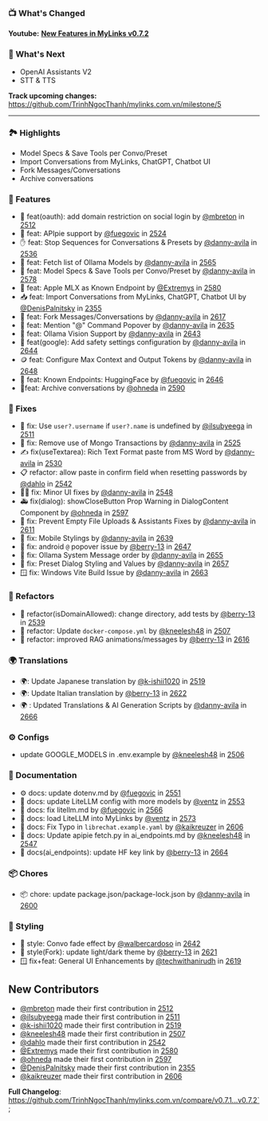 ### 📺 What's Changed

**Youtube:** **[New Features in MyLinks v0.7.2](https://youtu.be/YLVUW5UP9N0)**

### 👀 What's Next

- OpenAI Assistants V2
- STT & TTS

**Track upcoming changes:** https://github.com/TrinhNgocThanh/mylinks.com.vn/milestone/5

---

### 🏞️ Highlights

- Model Specs & Save Tools per Convo/Preset
- Import Conversations from MyLinks, ChatGPT, Chatbot UI
- Fork Messages/Conversations
- Archive conversations


### 🛂 Features

- 🛂 feat(oauth): add domain restriction on social login by [@mbreton](https://github.com/mbreton) in [2512](https://github.com/TrinhNgocThanh/mylinks.com.vn/pull/2512)
- 🥧 feat: APIpie support by [@fuegovic](https://github.com/fuegovic) in [2524](https://github.com/TrinhNgocThanh/mylinks.com.vn/pull/2524)
- ✋ feat: Stop Sequences for Conversations & Presets by [@danny-avila](https://github.com/danny-avila) in [2536](https://github.com/TrinhNgocThanh/mylinks.com.vn/pull/2536)
- 🦙 feat: Fetch list of Ollama Models by [@danny-avila](https://github.com/danny-avila) in [2565](https://github.com/TrinhNgocThanh/mylinks.com.vn/pull/2565)
- 🤖 feat: Model Specs & Save Tools per Convo/Preset by [@danny-avila](https://github.com/danny-avila) in [2578](https://github.com/TrinhNgocThanh/mylinks.com.vn/pull/2578)
- 🍎 feat: Apple MLX as Known Endpoint by [@Extremys](https://github.com/Extremys) in [2580](https://github.com/TrinhNgocThanh/mylinks.com.vn/pull/2580)
- 📥 feat: Import Conversations from MyLinks, ChatGPT, Chatbot UI by [@DenisPalnitsky](https://github.com/DenisPalnitsky) in [2355](https://github.com/TrinhNgocThanh/mylinks.com.vn/pull/2355)
- 🌿 feat: Fork Messages/Conversations by [@danny-avila](https://github.com/danny-avila) in [2617](https://github.com/TrinhNgocThanh/mylinks.com.vn/pull/2617)
- 📧 feat: Mention "@" Command Popover by [@danny-avila](https://github.com/danny-avila) in [2635](https://github.com/TrinhNgocThanh/mylinks.com.vn/pull/2635)
- 🦙 feat: Ollama Vision Support by [@danny-avila](https://github.com/danny-avila) in [2643](https://github.com/TrinhNgocThanh/mylinks.com.vn/pull/2643)
- 🤖 feat(google): Add safety settings configuration by [@danny-avila](https://github.com/danny-avila) in [2644](https://github.com/TrinhNgocThanh/mylinks.com.vn/pull/2644)
- 🪙 feat: Configure Max Context and Output Tokens by [@danny-avila](https://github.com/danny-avila) in [2648](https://github.com/TrinhNgocThanh/mylinks.com.vn/pull/2648)
- 🤗 feat: Known Endpoints: HuggingFace by [@fuegovic](https://github.com/fuegovic) in [2646](https://github.com/TrinhNgocThanh/mylinks.com.vn/pull/2646)
- 🚀feat: Archive conversations by [@ohneda](https://github.com/ohneda) in [2590](https://github.com/TrinhNgocThanh/mylinks.com.vn/pull/2590)

### 👤 Fixes

- 👤 fix: Use `user?.username` if `user?.name` is undefined by [@ilsubyeega](https://github.com/ilsubyeega) in [2511](https://github.com/TrinhNgocThanh/mylinks.com.vn/pull/2511)
- 🔀 fix: Remove use of Mongo Transactions by [@danny-avila](https://github.com/danny-avila) in [2525](https://github.com/TrinhNgocThanh/mylinks.com.vn/pull/2525)
- ✍️ fix(useTextarea): Rich Text Format paste from MS Word by [@danny-avila](https://github.com/danny-avila) in [2530](https://github.com/TrinhNgocThanh/mylinks.com.vn/pull/2530)
- 📋 refactor: allow paste in confirm field when resetting passwords by [@dahlo](https://github.com/dahlo) in [2542](https://github.com/TrinhNgocThanh/mylinks.com.vn/pull/2542)
- 👩‍💻 fix: Minor UI fixes by [@danny-avila](https://github.com/danny-avila) in [2548](https://github.com/TrinhNgocThanh/mylinks.com.vn/pull/2548)
- 🚑 fix(dialog): showCloseButton Prop Warning in DialogContent Component by [@ohneda](https://github.com/ohneda) in [2597](https://github.com/TrinhNgocThanh/mylinks.com.vn/pull/2597)
- 🐛 fix: Prevent Empty File Uploads & Assistants Fixes by [@danny-avila](https://github.com/danny-avila) in [2611](https://github.com/TrinhNgocThanh/mylinks.com.vn/pull/2611)
- 📶 fix: Mobile Stylings by [@danny-avila](https://github.com/danny-avila) in [2639](https://github.com/TrinhNgocThanh/mylinks.com.vn/pull/2639)
- 🔧 fix: android `@` popover issue by [@berry-13](https://github.com/berry-13) in [2647](https://github.com/TrinhNgocThanh/mylinks.com.vn/pull/2647)
- 🦙 fix: Ollama System Message order by [@danny-avila](https://github.com/danny-avila) in [2655](https://github.com/TrinhNgocThanh/mylinks.com.vn/pull/2655)
- 🔧 fix: Preset Dialog Styling and Values by [@danny-avila](https://github.com/danny-avila) in [2657](https://github.com/TrinhNgocThanh/mylinks.com.vn/pull/2657)
- 🪟 fix: Windows Vite Build Issue by [@danny-avila](https://github.com/danny-avila) in [2663](https://github.com/TrinhNgocThanh/mylinks.com.vn/pull/2663)

### 🧪 Refactors

- 🧪 refactor(isDomainAllowed): change directory, add tests by [@berry-13](https://github.com/berry-13) in [2539](https://github.com/TrinhNgocThanh/mylinks.com.vn/pull/2539)
- 🐋 refactor: Update `docker-compose.yml` by [@kneelesh48](https://github.com/kneelesh48) in [2507](https://github.com/TrinhNgocThanh/mylinks.com.vn/pull/2507)
- 🔄 refactor: improved RAG animations/messages by [@berry-13](https://github.com/berry-13) in [2616](https://github.com/TrinhNgocThanh/mylinks.com.vn/pull/2616)

### 🌍 Translations

- 🌍: Update Japanese translation by [@k-ishii1020](https://github.com/k-ishii1020) in [2519](https://github.com/TrinhNgocThanh/mylinks.com.vn/pull/2519)
- 🌍: Update Italian translation by [@berry-13](https://github.com/berry-13) in [2622](https://github.com/TrinhNgocThanh/mylinks.com.vn/pull/2622)
- 🌍 : Updated Translations & AI Generation Scripts by [@danny-avila](https://github.com/danny-avila) in [2666](https://github.com/TrinhNgocThanh/mylinks.com.vn/pull/2666)

### ⚙️ Configs

- update GOOGLE_MODELS in .env.example by [@kneelesh48](https://github.com/kneelesh48) in [2506](https://github.com/TrinhNgocThanh/mylinks.com.vn/pull/2506)

### 📝 Documentation

- ⚙️ docs: update dotenv.md by [@fuegovic](https://github.com/fuegovic) in [2551](https://github.com/TrinhNgocThanh/mylinks.com.vn/pull/2551)
- 🚅 docs: update LiteLLM config with more models by [@ventz](https://github.com/ventz) in [2553](https://github.com/TrinhNgocThanh/mylinks.com.vn/pull/2553)
- 🦙 docs: fix litellm.md by [@fuegovic](https://github.com/fuegovic) in [2566](https://github.com/TrinhNgocThanh/mylinks.com.vn/pull/2566)
- 🚅 docs: load LiteLLM into MyLinks by [@ventz](https://github.com/ventz) in [2573](https://github.com/TrinhNgocThanh/mylinks.com.vn/pull/2573)
- 🧾 docs: Fix Typo in `librechat.example.yaml` by [@kaikreuzer](https://github.com/kaikreuzer) in [2606](https://github.com/TrinhNgocThanh/mylinks.com.vn/pull/2606)
- 📄 docs: Update apipie fetch.py in ai_endpoints.md by [@kneelesh48](https://github.com/kneelesh48) in [2547](https://github.com/TrinhNgocThanh/mylinks.com.vn/pull/2547)
- 📝 docs(ai_endpoints): update HF key link by [@berry-13](https://github.com/berry-13) in [2664](https://github.com/TrinhNgocThanh/mylinks.com.vn/pull/2664)

### 📦 Chores

- 📦 chore: update package.json/package-lock.json by [@danny-avila](https://github.com/danny-avila) in [2600](https://github.com/TrinhNgocThanh/mylinks.com.vn/pull/2600)

### 🎨 Styling

- 🎨 style: Convo fade effect by [@walbercardoso](https://github.com/walbercardoso) in [2642](https://github.com/TrinhNgocThanh/mylinks.com.vn/pull/2642)
- 🎨 style(Fork): update light/dark theme by [@berry-13](https://github.com/berry-13) in [2621](https://github.com/TrinhNgocThanh/mylinks.com.vn/pull/2621)
- 🪟 fix+feat: General UI Enhancements by [@techwithanirudh](https://github.com/techwithanirudh) in [2619](https://github.com/TrinhNgocThanh/mylinks.com.vn/pull/2619)


## New Contributors
* [@mbreton](https://github.com/mbreton) made their first contribution in [2512](https://github.com/TrinhNgocThanh/mylinks.com.vn/pull/2512)
* [@ilsubyeega](https://github.com/ilsubyeega) made their first contribution in [2511](https://github.com/TrinhNgocThanh/mylinks.com.vn/pull/2511)
* [@k-ishii1020](https://github.com/k-ishii1020) made their first contribution in [2519](https://github.com/TrinhNgocThanh/mylinks.com.vn/pull/2519)
* [@kneelesh48](https://github.com/kneelesh48) made their first contribution in [2507](https://github.com/TrinhNgocThanh/mylinks.com.vn/pull/2507)
* [@dahlo](https://github.com/dahlo) made their first contribution in [2542](https://github.com/TrinhNgocThanh/mylinks.com.vn/pull/2542)
* [@Extremys](https://github.com/Extremys) made their first contribution in [2580](https://github.com/TrinhNgocThanh/mylinks.com.vn/pull/2580)
* [@ohneda](https://github.com/ohneda) made their first contribution in [2597](https://github.com/TrinhNgocThanh/mylinks.com.vn/pull/2597)
* [@DenisPalnitsky](https://github.com/DenisPalnitsky) made their first contribution in [2355](https://github.com/TrinhNgocThanh/mylinks.com.vn/pull/2355)
* [@kaikreuzer](https://github.com/kaikreuzer) made their first contribution in [2606](https://github.com/TrinhNgocThanh/mylinks.com.vn/pull/2606)


**Full Changelog**: https://github.com/TrinhNgocThanh/mylinks.com.vn/compare/v0.7.1...v0.7.2`;
